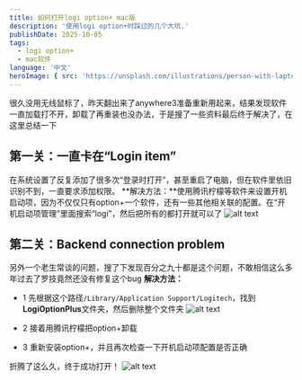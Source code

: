 ```yaml
---
title: 如何打开logi option+ mac版
description: '使用logi option+时踩过的几个大坑.'
publishDate: 2025-10-05
tags:
  - logi option+
  - mac软件
language: '中文'
heroImage: { src: 'https://unsplash.com/illustrations/person-with-laptop-looks-through-telescope-at-gears-NhquCwIwEPA', color: '#9698C1' }
---
```

很久没用无线鼠标了，昨天翻出来了anywhere3准备重新用起来，结果发现软件一直加载打不开，卸载了再重装也没办法，于是搜了一些资料最后终于解决了，在这里总结一下

## 第一关：一直卡在“Login item”

在系统设置了反复添加了很多次“登录时打开”，甚至重启了电脑，但在软件里依旧识别不到，一直要求添加权限。
**解决方法：**使用腾讯柠檬等软件来设置开机启动项，因为不仅仅只有option+一个软件，还有一些其他相关联的配置。在“开机启动项管理”里面搜索“logi”，然后把所有的都打开就可以了
![alt text](./logi.png)

## 第二关：Backend connection problem
另外一个老生常谈的问题，搜了下发现百分之九十都是这个问题，不敢相信这么多年过去了罗技竟然还没有修复这个bug
**解决方法：**
- 1 先根据这个路径`/Library/Application Support/Logitech`，找到**LogiOptionPlus**文件夹，然后删除整个文件夹
![alt text](./image.png)

- 2 接着用腾讯柠檬把option+卸载

- 3 重新安装option+，并且再次检查一下开机启动项配置是否正确

折腾了这么久，终于成功打开！
![alt text](./option.png)